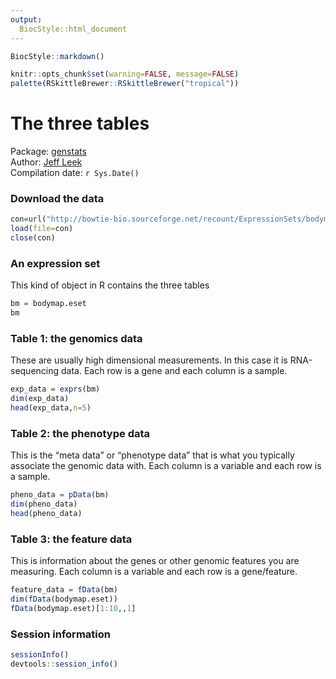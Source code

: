 ```yaml
---
output:
  BiocStyle::html_document
---
```


<!-- rmarkdown v1 -->

<!--
%\VignetteIndexEntry{R Markdown Lecture}
%\VignettePackage{BiocStyle}
%\VignetteEngine{knitr::knitr}
-->

```r
BiocStyle::markdown()
```

```r
knitr::opts_chunk$set(warning=FALSE, message=FALSE)
palette(RSkittleBrewer::RSkittleBrewer("tropical"))
```

# The three tables

Package: [genstats](https://github.com/jtleek/genstats)<br />
Author: [Jeff Leek](www.jtleek.com) <br />
Compilation date: `r Sys.Date()`


### Download the data

```r
con=url("http://bowtie-bio.sourceforge.net/recount/ExpressionSets/bodymap_eset.RData")
load(file=con)
close(con)
```

### An expression set

This kind of object in R contains the three tables

```r
bm = bodymap.eset
bm
```

### Table 1: the genomics data

These are usually high dimensional measurements. In this case it is RNA-sequencing data. Each row is a gene and each column is a sample. 
```r
exp_data = exprs(bm)
dim(exp_data)
head(exp_data,n=5)
```

### Table 2: the phenotype data

This is the "meta data" or "phenotype data" that is what you typically associate the genomic data with. Each column is a variable and each row is a sample.

```r
pheno_data = pData(bm)
dim(pheno_data)
head(pheno_data)
```

### Table 3: the feature data

This is information about the genes or other genomic features you are measuring. Each column is a variable and each row is a gene/feature. 

```r
feature_data = fData(bm)
dim(fData(bodymap.eset))
fData(bodymap.eset)[1:10,,1]
```


### Session information

```r
sessionInfo()
devtools::session_info()
```




